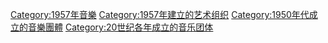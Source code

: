 {{Commons cat|Musical groups established in 1957}}
{{Cat topic in year|topic=成立的音樂團體|year=1957}}

[[Category:1957年音樂|Category:1957年音樂]]
[[Category:1957年建立的艺术组织|Category:1957年建立的艺术组织]]
[[Category:1950年代成立的音樂團體|Category:1950年代成立的音樂團體]]
[[Category:20世纪各年成立的音乐团体|Category:20世纪各年成立的音乐团体]]
